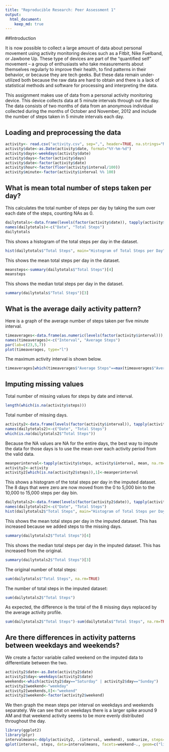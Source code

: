 ```yaml
---
title: "Reproducible Research: Peer Assessment 1"
output: 
  html_document:
    keep_md: true
---
```

##Introduction

It is now possible to collect a large amount of data about personal movement using activity monitoring devices such as a Fitbit, Nike Fuelband, or Jawbone Up. These type of devices are part of the "quantified self" movement -- a group of enthusiasts who take measurements about themselves regularly to improve their health, to find patterns in their behavior, or because they are tech geeks. But these data remain under-utilized both because the raw data are hard to obtain and there is a lack of statistical methods and software for processing and interpreting the data.

This assignment makes use of data from a personal activity monitoring device. This device collects data at 5 minute intervals through out the day. The data consists of two months of data from an anonymous individual collected during the months of October and November, 2012 and include the number of steps taken in 5 minute intervals each day.

## Loading and preprocessing the data
```r
activity<- read.csv("activity.csv", sep=",", header=TRUE, na.strings="NA")
activity$date<-as.Date(activity$date, format="%Y-%m-%d")
activity$days<-weekdays(activity$date)
activity$days<-factor(activity$days)
activity$date<-factor(activity$date)
activity$hour<-factor(floor(activity$interval/100))
activity$minute<-factor(activity$interval %% 100)
```
## What is mean total number of steps taken per day?
This calculates the total number of steps per day by taking the sum over each date of the steps, counting NAs as 0.
```r
dailytotals<-data.frame(levels(factor(activity$date)), tapply(activity$steps, activity$date, sum, na.rm=T))
names(dailytotals)<-c("Date", "Total Steps")
dailytotals
```
This shows a histogram of the total steps per day in the dataset.
```r
hist(dailytotals$"Total Steps", main="Histogram of Total Steps per Day", xlab="Total Steps per Day")
```

This shows the mean total steps per day in the dataset.
```r
meansteps<-summary(dailytotals$"Total Steps")[4]
meansteps
```

This shows the median total steps per day in the dataset.
```r
summary(dailytotals$"Total Steps")[3]

```
## What is the average daily activity pattern?
Here is a graph of the average number of steps taken per five minute interval.
```r
timeaverages<-data.frame(as.numeric(levels(factor(activity$interval))), tapply(activity$steps, activity$interval, mean, na.rm=T))
names(timeaverages)<-c("Interval", "Average Steps")
par(lab=c(23,5,7))
plot(timeaverages, type="l")
```

The maximum activity interval is shown below.
```r
timeaverages[which(timeaverages$"Average Steps"==max(timeaverages$"Average Steps")),]
```
## Imputing missing values
Total number of missing values for steps by date and interval.
```r
length(which(is.na(activity$steps)))
```
Total number of missing days.
```r
activity2<-data.frame(levels(factor(activity$interval)), tapply(activity$steps, activity$interval, sum))
names(dailytotals2)<-c("Date", "Total Steps")
which(is.na(dailytotals2$"Total Steps"))
```
Because the NA values are NA for the entire days, the best way to impute the data for those days is to use the mean over each activity period from the valid data.
```r
meanperinterval<-tapply(activity$steps, activity$interval, mean, na.rm=TRUE)
activity2<-activity
activity2[which(is.na(activity2$steps)),1]<-meanperinterval
```
This shows a histogram of the total steps per day in the imputed dataset. The 8 days that were zero are now moved from the 0 to 5,000 bin to the 10,000 to 15,000 steps per day bin.
```r
dailytotals2<-data.frame(levels(factor(activity2$date)), tapply(activity2$steps, activity2$date, sum, na.rm=T))
names(dailytotals2)<-c("Date", "Total Steps")
hist(dailytotals2$"Total Steps", main="Histogram of Total Steps per Day (with imputed data)", xlab="Total Steps per Day")
```

This shows the mean total steps per day in the imputed dataset. This has increased because we added steps to the missing days.
```r
summary(dailytotals2$"Total Steps")[4]
```

This shows the median total steps per day in the imputed dataset. This has increased from the original.
```r
summary(dailytotals2$"Total Steps")[3]
```
The original number of total steps:
```r
sum(dailytotals$"Total Steps", na.rm=TRUE)
```
The number of total steps in the imputed dataset:
```r
sum(dailytotals2$"Total Steps")
```
As expected, the difference is the total of the 8 missing days replaced by the average activity profile.
```r
sum(dailytotals2$"Total Steps")-sum(dailytotals$"Total Steps", na.rm=TRUE)
```

## Are there differences in activity patterns between weekdays and weekends?
We create a factor variable called weekend on the imputed data to differentiate between the two.
```r
activity2$date<-as.Date(activity2$date)
activity2$day<-weekdays(activity2$date)
weekends<-which(activity2$day=="Saturday" | activity2$day=="Sunday")
activity2$weekend<-"weekday"
activity2[weekends,8]<-"weekend"
activity2$weekend<-factor(activity2$weekend)
```
We then graph the mean steps per interval on weekdays and weekends separately. We can see that on weekdays there is a larger spike around 9 AM and that weekend activity seems to be more evenly distributed throughout the day.
```r
library(ggplot2)
library(plyr)
intervalmeans<-ddply(activity2, .(interval, weekend), summarize, steps=mean(steps))
qplot(interval, steps, data=intervalmeans, facets=weekend~., geom=c("line"), xlab="Interval", ylab="Number of Steps")
```     